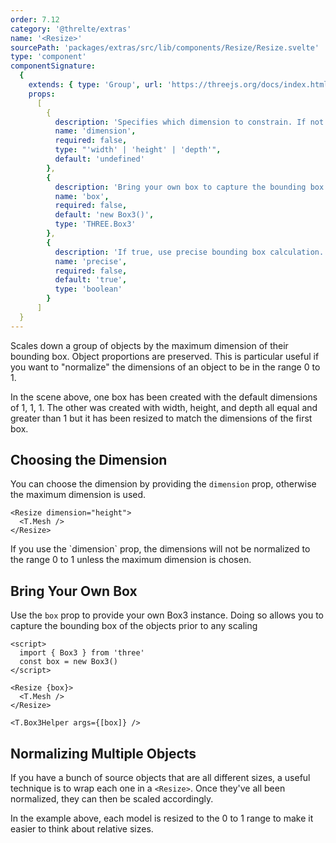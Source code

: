 ```yaml
---
order: 7.12
category: '@threlte/extras'
name: '<Resize>'
sourcePath: 'packages/extras/src/lib/components/Resize/Resize.svelte'
type: 'component'
componentSignature:
  {
    extends: { type: 'Group', url: 'https://threejs.org/docs/index.html#api/en/objects/Group' },
    props:
      [
        {
          description: 'Specifies which dimension to constrain. If not provided, the maximum dimension is used',
          name: 'dimension',
          required: false,
          type: "'width' | 'height' | 'depth'",
          default: 'undefined'
        },
        {
          description: 'Bring your own box to capture the bounding box.',
          name: 'box',
          required: false,
          default: 'new Box3()',
          type: 'THREE.Box3'
        },
        {
          description: 'If true, use precise bounding box calculation.',
          name: 'precise',
          required: false,
          default: 'true',
          type: 'boolean'
        }
      ]
  }
---
```


Scales down a group of objects by the maximum dimension of their bounding box. Object proportions are preserved. This is particular useful if you want to "normalize" the dimensions of an object to be in the range 0 to 1.

<Example path="extras/resize/two-boxes" />

In the scene above, one box has been created with the default dimensions of 1, 1, 1. The other was created with width, height, and depth all equal and greater than 1 but it has been resized to match the dimensions of the first box.

## Choosing the Dimension

You can choose the dimension by providing the `dimension` prop, otherwise the maximum dimension is used.

```svelte
<Resize dimension="height">
  <T.Mesh />
</Resize>
```

<Tip type="warning">
  If you use the `dimension` prop, the dimensions will not be normalized to the range 0 to 1 unless
  the maximum dimension is chosen.
</Tip>

## Bring Your Own Box

Use the `box` prop to provide your own Box3 instance. Doing so allows you to capture the bounding box of the objects prior to any scaling

```svelte
<script>
  import { Box3 } from 'three'
  const box = new Box3()
</script>

<Resize {box}>
  <T.Mesh />
</Resize>

<T.Box3Helper args={[box]} />
```

## Normalizing Multiple Objects

If you have a bunch of source objects that are all different sizes, a useful technique is to wrap each one in a `<Resize>`. Once they've all been normalized, they can then be scaled accordingly.

<Example path="extras/resize/multiple-objects" />

In the example above, each model is resized to the 0 to 1 range to make it easier to think about relative sizes.
